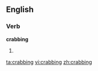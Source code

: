 ==English==

===Verb===
'''crabbing'''

# {{present participle of|[[crab]]}}

[[ta:crabbing]]
[[vi:crabbing]]
[[zh:crabbing]]